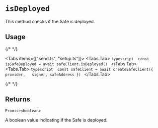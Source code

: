 
# `isDeployed`

This method checks if the Safe is deployed.

## Usage

{/* <!-- vale off --> */}

<Tabs items={["send.ts", "setup.ts"]}>
  <Tabs.Tab>
    ```typescript 
      const isSafeDeployed = await safeClient.isDeployed()
    ```
  </Tabs.Tab>
  <Tabs.Tab>
    ```typescript 
      const safeClient = await createSafeClient({
        provider,  
        signer,
        safeAddress
      })
    ```
  </Tabs.Tab>
</Tabs>

{/* <!-- vale on --> */}

## Returns

`Promise<boolean>`

A boolean value indicating if the Safe is deployed.